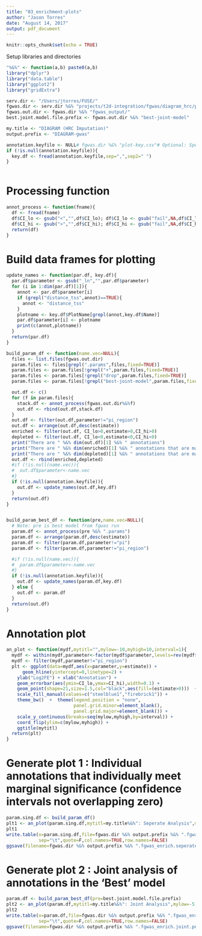 ```yaml
---
title: "03_enrichment-plots"
author: "Jason Torres"
date: "August 14, 2017"
output: pdf_document
---
```


```r
knitr::opts_chunk$set(echo = TRUE)
```

Setup libraries and directories 

```r
"%&%" <- function(a,b) paste0(a,b) 
library("dplyr")
library("data.table")
library("ggplot2")
library("gridExtra")

serv.dir <- "/Users/jtorres/FUSE/"
fgwas.dir <- serv.dir %&% "projects/t2d-integration/fgwas/diagram_hrc/peripheral-tissues/single/adipose/"
fgwas.out.dir <- fgwas.dir %&% "fgwas_output/"
best.joint.model.file.prefix <- fgwas.out.dir %&% "best-joint-model"

my.title <- "DIAGRAM (HRC Imputation)"
output.prefix <- "DIAGRAM-gwas"

annotation.keyfile <- NULL# fgwas.dir %&% "plot-key.csv"# Optional: Specifiy if you have a csv-delimited txt file with annotation names (as they appear in the fgwas input file) on the left column and plotting names on the right column, column names should be Name and PlotName, otherwise set to NULL
if (!is.null(annotation.keyfile)){
  key.df <- fread(annotation.keyfile,sep=",",sep2=" ")
}



```

# Processing function 

```r

annot_process <- function(fname){
  df <- fread(fname)
  df$CI_lo <- gsub("<","",df$CI_lo); df$CI_lo <- gsub("fail",NA,df$CI_lo); df$CI_lo <- as.numeric(df$CI_lo)
  df$CI_hi <- gsub(">","",df$CI_hi); df$CI_hi <- gsub("fail",NA,df$CI_hi); df$CI_hi <- as.numeric(df$CI_hi)
  return(df)
}

```

# Build data frames for plotting  

```r


update_names <- function(par.df, key.df){
  par.df$parameter <- gsub("_ln","",par.df$parameter)
  for (i in 1:dim(par.df)[1]){
    annot <- par.df$parameter[i]
    if (grepl("distance_tss",annot)==TRUE){
      annot <- "distance_tss"
    }
    plotname <- key.df$PlotName[grepl(annot,key.df$Name)]
    par.df$parameter[i] <- plotname
    print(c(annot,plotname))
  }
  return(par.df)
}

build_param_df <- function(name.vec=NULL){
  files <- list.files(fgwas.out.dir)
  param.files <- files[grepl(".params",files,fixed=TRUE)]
  param.files <- param.files[!grepl("+",param.files,fixed=TRUE)]
  param.files <- param.files[!grepl("drop",param.files,fixed=TRUE)]  
  param.files <- param.files[!grepl("best-joint-model",param.files,fixed=TRUE)]  

  out.df <- c()
  for (f in param.files){
    stack.df <- annot_process(fgwas.out.dir%&%f)
    out.df <- rbind(out.df,stack.df)
  }
  out.df <- filter(out.df,parameter!="pi_region")
  out.df <- arrange(out.df,desc(estimate))
  enriched <- filter(out.df, CI_lo>0,estimate>0,CI_hi>0)
  depleted <- filter(out.df, CI_lo<0,estimate<0,CI_hi<0)
  print("There are " %&% dim(out.df)[1] %&% " annotations")
  print("There are " %&% dim(enriched)[1] %&% " annotations that are marginally ENRICHED")
  print("There are " %&% dim(depleted)[1] %&% " annotations that are marginally DEPLETED")
  out.df <- rbind(enriched,depleted)
  #if (!is.null(name.vec)){
  #  out.df$parameter<-name.vec
  #}
  if (!is.null(annotation.keyfile)){
    out.df <- update_names(out.df,key.df)
  }
  return(out.df)
}


build_param_best_df <- function(pre,name.vec=NULL){
  # Note: pre is best model from fgwas run 
  param.df <- annot_process(pre %&% ".params")
  param.df <- arrange(param.df,desc(estimate))
  param.df <- filter(param.df,parameter!="pi")
  param.df <- filter(param.df,parameter!="pi_region")

  #if (!is.null(name.vec)){
  #  param.df$parameter<-name.vec
  #}
  if (!is.null(annotation.keyfile)){
    out.df <- update_names(param.df,key.df)
  } else {
    out.df <- param.df
  }
  return(out.df)
}


```


# Annotation plot 

```r


an_plot <- function(mydf,mytitl="",mylow=-10,myhigh=10,interval=1){
  mydf <- within(mydf,parameter<-factor(mydf$parameter,levels=rev(mydf$parameter)))
  mydf <- filter(mydf,parameter!="pi_region")
  plt <- ggplot(data=mydf,aes(x=parameter,y=estimate)) + 
      geom_hline(yintercept=0,linetype=2) +
    ylab("Log2FE") + xlab("Annotation") + 
    geom_errorbar(aes(ymin=CI_lo,ymax=CI_hi),width=0.1) + 
    geom_point(shape=21,size=1.5,col="black",aes(fill=(estimate>0)))  +
    scale_fill_manual(values=c("steelblue1","firebrick1")) + 
    theme_bw()  +  theme(legend.position = "none",
                         panel.grid.minor=element_blank(),
                         panel.grid.major=element_blank()) + 
    scale_y_continuous(breaks=seq(mylow,myhigh,by=interval)) + 
    coord_flip(ylim=c(mylow,myhigh)) + 
    ggtitle(mytitl)
  return(plt)
}


```

# Generate plot 1 : Individual annotations that individually meet marginal significance (confidence intervals not overlapping zero) 

```r

param.sing.df <- build_param_df()
plt1 <- an_plot(param.sing.df,mytitl=my.title%&%": Seperate Analysis",mylow=-5,myhigh=5,interval=1)
plt1
write.table(x=param.sing.df,file=fgwas.dir %&% output.prefix %&% ".fgwas_enrich.seperate.txt",
            sep="\t",quote=F,col.names=TRUE,row.names=FALSE)
ggsave(filename=fgwas.dir %&% output.prefix %&% ".fgwas_enrich.seperate.png",plot=plt1,width=6,height=6)

```

# Generate plot 2 : Joint analysis of annotations in the 'Best' model 

```r

param.df <- build_param_best_df(pre=best.joint.model.file.prefix)
plt2 <- an_plot(param.df,mytitl=my.title%&%": Joint Analysis",mylow=-5,myhigh=5,interval=1)
plt2
write.table(x=param.df,file=fgwas.dir %&% output.prefix %&% ".fgwas_enrich.joint.txt",
            sep="\t",quote=F,col.names=TRUE,row.names=FALSE)
ggsave(filename=fgwas.dir %&% output.prefix %&% ".fgwas_enrich.joint.png",plot=plt2,width=6,height=6)

```

